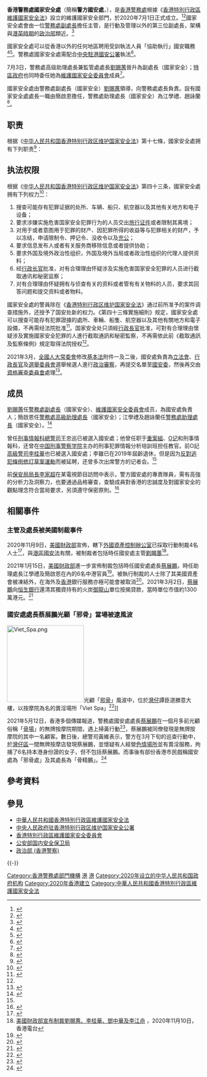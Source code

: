 {{Infobox law enforcement agency
|unit_name= 國家安全處
|caption= 香港警務處標誌
|country= {{HK}}
|type=[[政治警察|政治警察]] 
|branch= 
|dates= 2020年7月1日
|governingbody   = [[香港特別行政區維護國家安全委員會|維護國家安全委員會]]
|parentagency    = 
|specialization= 
|command_structure= 
|size= 
|garrison= 
|ceremonial_chief=
|nickname= 
|motto= 
|colors= 
|march=
|mascot=
|battles= 
|overviewbody    = 
|anniversaries= 
|decorations=
|identification_symbol=
|identification_symbol_label=
|minister1name   = [[劉賜蕙|劉賜蕙]]
|minister1pfo    = [[警務處副處長|警務處副處長]]<br>（國家安全）
|chief1name      = 簡啟恩
|chief1position  = 處長
|chief2name      = 趙詠蘭、江學禮
|chief2position  = 助理處長
|constitution1   = [[中華人民共和國香港特別行政區維護國家安全法|香港特別行政區維護國家安全法]]
|agencyname=香港警務處|logo=<!-- 注释出：|image= Hong Kong Police Force.svg -->|}}
'''香港警務處國家安全處'''（簡稱'''警方國安處'''，{{lang-en|'''National Security Department of the Hong Kong Police Force'''}}），是[[香港警務處|香港警務處]]根據《[[中華人民共和國香港特別行政區維護國家安全法|香港特別行政區維護國家安全法]]》設立的維護國家安全部門，於2020年7月1日正式成立。<ref>{{Cite web |url = https://www.info.gov.hk/gia/general/202006/30/P2020063000961.htm |title = 《中華人民共和國香港特別行政區維護國家安全法》刊憲並即時生效 |agency = 香港特別行政區政府 |date = 2020-06-30 |language = zh-hk |accessdate = 2020-07-01 |archive-date = 2020-06-30 |archive-url = https://web.archive.org/web/20200630151749/https://www.info.gov.hk/gia/general/202006/30/P2020063000961.htm |dead-url = yes }}</ref><ref>{{Cite web |url = https://news.rthk.hk/rthk/ch/component/k2/1535072-20200701.htm |title = 警方設國家安全處處理港區國安執法　訴訟可不設陪審團 |agency = 香港電台 |date = 2020-07-01 |language = zh-hk |accessdate = 2020-07-01 |archive-date = 2020-07-01 |archive-url = https://web.archive.org/web/20200701070032/https://news.rthk.hk/rthk/ch/component/k2/1535072-20200701.htm |dead-url = no }}</ref>國家安全處會由一位[[警務處副處長|警務處副處長]]擔任主管，是行動及管理以外的第三位副處長，架構與[[英屬香港|港英時期]]的[[政治部_(香港警察)|政治部]]類近。<ref>{{Cite web |url = https://news.now.com/home/local/player?newsId=396365 |title = 警務處已設國家安全處作國安法執法部門 |agency = Now 新聞 |date = 2020-07-01 |language = zh-hk |accessdate = 2020-07-01 |archive-date = 2021-02-25 |archive-url = https://web.archive.org/web/20210225024159/https://news.now.com/home/local/player?newsId=396365 |dead-url = no }}</ref>

國家安全處可以從香港以外的任何地區聘用受訓執法人員「協助執行」國安職務<ref name=":4">{{Cite news|title=香港《國安法》細節夜間出爐：重點條款和國際反應|url=https://www.bbc.com/zhongwen/trad/world-53237511|newspaper=BBC 中文|date=2020-06-30|accessdate=2020-06-30|language=zh-hk|archive-date=2020-07-01|archive-url=https://web.archive.org/web/20200701011043/https://www.bbc.com/zhongwen/simp/world-53237511|dead-url=no}}</ref><ref name=":9">{{Cite news|title=BBC詳盡梳理香港《國安法》的五大、爭議|url=https://www.bbc.com/zhongwen/trad/chinese-news-53250603|newspaper=BBC 中文|date=2020-07-01|accessdate=2020-07-02|language=zh-hk|archive-date=2020-07-03|archive-url=https://web.archive.org/web/20200703110404/https://www.bbc.com/zhongwen/simp/chinese-news-53250603|dead-url=no}}</ref>。警務處國家安全處需配合[[中央人民政府驻香港特别行政区维护国家安全公署|中央駐港國安公署]]執法<ref name=":52">{{Cite web|title=（受权发布）中华人民共和国香港特别行政区维护国家安全法-新华网|url=http://www.xinhuanet.com/gangao/2020-06/30/c_1126179649.htm|accessdate=2020-06-30|work=www.xinhuanet.com|archive-date=2020-06-30|archive-url=https://web.archive.org/web/20200630155728/http://www.xinhuanet.com/gangao/2020-06/30/c_1126179649.htm|dead-url=no}}</ref>。

7月3日，警務處高级助理處長兼監管處處長[[劉賜蕙|劉賜蕙]]晉升為副處長（國家安全）；[[香港特別行政區政府|特區政府]]也同時委任她為[[香港特別行政區維護國家安全委員會|維護國家安全委員會]]成員<ref>{{cite news |author1=鄭秋玲 |title=國安法｜消息：警隊劉賜蕙升副處長掌國安部門　蔡展鵬任副手 |url=https://www.hk01.com/社會新聞/491966/國安法-消息-警隊劉賜蕙升副處長掌國安部門-蔡展鵬任副手 |accessdate=2020-07-01 |agency=香港01 |date=2020-06-29 |archive-date=2020-06-30 |archive-url=https://web.archive.org/web/20200630195218/https://www.hk01.com/%E7%A4%BE%E6%9C%83%E6%96%B0%E8%81%9E/491966/%E5%9C%8B%E5%AE%89%E6%B3%95-%E6%B6%88%E6%81%AF-%E8%AD%A6%E9%9A%8A%E5%8A%89%E8%B3%9C%E8%95%99%E5%8D%87%E5%89%AF%E8%99%95%E9%95%B7%E6%8E%8C%E5%9C%8B%E5%AE%89%E9%83%A8%E9%96%80-%E8%94%A1%E5%B1%95%E9%B5%AC%E4%BB%BB%E5%89%AF%E6%89%8B |dead-url=no }}</ref>。

國家安全處由警務處副處長（國家安全）[[劉賜蕙|劉賜蕙]]領導，向警務處處長負責。設有國家安全處處長一職由簡啟恩擔任，警務處助理處長（國家安全）為江學禮、趙詠蘭<ref>{{cite news |title=警務處助理處長簡啟恩調任國家安全處 |url=https://news.now.com/home/local/player?newsId=404427 |accessdate=2020-11-08 |work=Now新聞 |date=2020-09-05 |archive-date=2021-02-25 |archive-url=https://web.archive.org/web/20210225021053/https://news.now.com/home/local/player?newsId=404427 |dead-url=no }}</ref>。

== 职责 ==
根据《[[中華人民共和國香港特別行政區維護國家安全法|中华人民共和国香港特别行政区维护国家安全法]]》第十七條，國家安全處拥有下列职责<ref name=":5">{{Cite web|title=（受权发布）中华人民共和国香港特别行政区维护国家安全法-新华网|url=http://www.xinhuanet.com/gangao/2020-06/30/c_1126179649.htm|accessdate=2020-06-30|work=www.xinhuanet.com|archive-date=2020-06-30|archive-url=https://web.archive.org/web/20200630155728/http://www.xinhuanet.com/gangao/2020-06/30/c_1126179649.htm|dead-url=no}}</ref>：
{{columns-list|2|
# 收集分析涉及国家安全的情报信息；
# 部署、协调、推进维护国家安全的措施和行动；
# 调查危害国家安全犯罪案件；
# 进行反干预调查和开展国家安全审查；
# 承办香港特别行政区维护国家安全委员会交办的维护国家安全工作；
# 执行本法所需的其他职责。
}}

== 执法权限 ==
根据《[[中華人民共和國香港特別行政區維護國家安全法|中华人民共和国香港特别行政区维护国家安全法]]》第四十三条，國家安全處拥有下列权力<ref name=":5">{{Cite web|title=（受权发布）中华人民共和国香港特别行政区维护国家安全法-新华网|url=http://www.xinhuanet.com/gangao/2020-06/30/c_1126179649.htm|accessdate=2020-06-30|work=www.xinhuanet.com|archive-date=2020-06-30|archive-url=https://web.archive.org/web/20200630155728/http://www.xinhuanet.com/gangao/2020-06/30/c_1126179649.htm|dead-url=no}}</ref>：

# 搜查可能存有犯罪证据的处所、车辆、船只、航空器以及其他有关地方和电子设备；
# 要求涉嫌实施危害国家安全犯罪行为的人员交出[[旅行证件|旅行证件]]或者限制其离境；
# 对用于或者意图用于犯罪的财产、因犯罪所得的收益等与犯罪相关的财产，予以冻结，申请限制令、押记令、没收令以及[[充公|充公]]；
# 要求信息发布人或者有关服务商移除信息或者提供协助；
# 要求外国及境外政治性组织，外国及境外当局或者政治性组织的代理人提供资料；
# 经[[香港特別行政區行政長官|行政长官]]批准，对有合理理由怀疑涉及实施危害国家安全犯罪的人员进行截取通讯和秘密监察；
# 对有合理理由怀疑拥有与侦查有关的资料或者管有有关物料的人员，要求其回答问题和提交资料或者物料。

國家安全處的警員除在《[[中華人民共和國香港特別行政區維護國家安全法|香港特别行政区维护国家安全法]]》通过前所准予的案件调查措施外，还授予了国安处新的权力。《第四十三條實施細則》规定，國家安全處可以搜查可能存有犯罪證據的處所、車輛、船隻、航空器以及其他有關地方和電子設備，不再需经法院批准<ref name=":7">{{Cite web|title=港版國安法｜比對03年23條草案 顛覆罪、分裂國家罪「大加辣」|url=https://www.hk01.com/政情/492825/港版國安法-比對03年23條草案-顛覆罪-分裂國家罪-大加辣|accessdate=2020-07-02|date=2020-07-02|last=吳倬安|work=香港01|language=zh-HK|archive-date=2020-07-03|archive-url=https://web.archive.org/web/20200703044444/https://www.hk01.com/%E6%94%BF%E6%83%85/492825/%E6%B8%AF%E7%89%88%E5%9C%8B%E5%AE%89%E6%B3%95-%E6%AF%94%E5%B0%8D03%E5%B9%B423%E6%A2%9D%E8%8D%89%E6%A1%88-%E9%A1%9B%E8%A6%86%E7%BD%AA-%E5%88%86%E8%A3%82%E5%9C%8B%E5%AE%B6%E7%BD%AA-%E5%A4%A7%E5%8A%A0%E8%BE%A3|dead-url=no}}</ref>。国家安全处只須經[[香港特別行政區行政長官|行政長官]]批准，可對有合理理由懷疑涉及實施國家安全犯罪的人進行截取通訊和秘密監察，不再需依此前《截取通訊及監察條例》規定取得法院授权<ref name=":7" />。

2021年3月，[[全国人民代表大会常务委员会|全國人大常委會]]修改[[中華人民共和國香港特別行政區基本法|基本法]]附件一及二後，國安處負責為[[香港立法會|立法會]]、[[香港特別行政區行政長官|行政長官]]及[[選舉委員會_(香港)|選舉委員會]]選舉候選人進行[[政治侦察|政治審察]]，再提交名單至[[香港特別行政區維護國家安全委員會|國安委]]，然後再交由[[香港特別行政區候選人資格審查委員會|資格審查委員會]]處理<ref>{{Cite web|title=立法會候選人資格審查　譚耀宗：先由警方國安處審核 |url=https://news.rthk.hk/rthk/ch/component/k2/1583352-20210330.htm|accessdate=2021-03-30|date=2021-03-30|work=香港電台|language=zh-HK}}</ref>。

== 成员 ==
[[劉賜蕙|劉賜蕙]]任[[警務處副處長|警務處副處長]]（國家安全）、[[香港特別行政區維護國家安全委員會|維護國家安全委員會]]成员，為國安處負責人；簡啟恩任[[警務處高級助理處長|警務處高級助理處長]]（國家安全）；江學禮及趙詠蘭任[[警務處助理處長|警務處助理處長]]（國家安全）。<ref name=":0">{{Cite web|title=O記 CIB 飛虎隊強強聯手 警隊國安處就位|url=https://mp.weixin.qq.com/s?__biz=MjM5OTM2NTcwMA==&mid=2653646566&idx=2&sn=10d4a98607f3c67af682595b0c636be0&chksm=bce353cd8b94dadbe72e1c08f4108bc4f4e7bca46f477cd9278ec5371d19fa330ad6b3e9cf8f&mpshare=1&scene=1&srcid=0705iOjVUfMMaFpmPoTIPXo0&sharer_sharetime=1593918066124&sharer_shareid=7ecb7d17ba77e5846c1ed39a4df07b77#rd|accessdate=2020-07-04|author=|date=2020-07-04|format=|publisher=[[香港文汇报|香港文汇报]]|language=|archive-date=2020-07-07|archive-url=https://web.archive.org/web/20200707065040/https://mp.weixin.qq.com/s?__biz=MjM5OTM2NTcwMA==&mid=2653646566&idx=2&sn=10d4a98607f3c67af682595b0c636be0&chksm=bce353cd8b94dadbe72e1c08f4108bc4f4e7bca46f477cd9278ec5371d19fa330ad6b3e9cf8f&mpshare=1&scene=1&srcid=0705iOjVUfMMaFpmPoTIPXo0&sharer_sharetime=1593918066124&sharer_shareid=7ecb7d17ba77e5846c1ed39a4df07b77#rd|dead-url=no}}</ref>

曾任[[刑事情報科|刑事情報科]][[總警司|總警司]]王忠巡已被選入國安處；他曾任职于[[重案組_(香港)|重案組]]、[[有組織罪案及三合會調查科|O记]]和刑事情報科，还曾在[[中国刑事警察学院|中国刑事警察学院]]主办的刑事犯罪情報分析培訓班担任教官。前O記[[高級警司|高級警司]][[李桂華|李桂華]]也已被選入國安處；李雖已在2019年屆齡退休，但是因为[[反對逃犯條例修訂草案運動|反對逃犯條例修訂草案運動]]而被延聘，还曾多次出席警方的记者会。<ref name=":0" />

前[[保安局局長|保安局局長]][[李家超|李家超]]在某電視節目訪問中表示，警方國安處的專責隊員，需有高強的分析力及洞察力，也要通過品格審查，查驗成員對香港的忠誠度及對國家安全的觀點理念符合當局要求，另須遵守保密原則。<ref>{{Cite web|title=李家超：執行國安法警員需接受品格審查 遵守保密原則|url=https://www.rfi.fr/tw/%E6%B8%AF%E6%BE%B3%E5%8F%B0/20200614-%E6%9D%8E%E5%AE%B6%E8%B6%85-%E5%9F%B7%E8%A1%8C%E5%9C%8B%E5%AE%89%E6%B3%95%E8%AD%A6%E5%93%A1%E9%9C%80%E6%8E%A5%E5%8F%97%E5%93%81%E6%A0%BC%E5%AF%A9%E6%9F%A5-%E9%81%B5%E5%AE%88%E4%BF%9D%E5%AF%86%E5%8E%9F%E5%89%87|accessdate=|date=2020-06-14|work=RFI - 法國國際廣播電台|language=zh-Hant|archive-date=2020-09-15|archive-url=https://web.archive.org/web/20200915175252/https://www.rfi.fr/tw/%E6%B8%AF%E6%BE%B3%E5%8F%B0/20200614-%E6%9D%8E%E5%AE%B6%E8%B6%85-%E5%9F%B7%E8%A1%8C%E5%9C%8B%E5%AE%89%E6%B3%95%E8%AD%A6%E5%93%A1%E9%9C%80%E6%8E%A5%E5%8F%97%E5%93%81%E6%A0%BC%E5%AF%A9%E6%9F%A5-%E9%81%B5%E5%AE%88%E4%BF%9D%E5%AF%86%E5%8E%9F%E5%89%87|dead-url=no}}</ref>

==相關事件==
===主管及處長被美國制裁事件===
{{main|第13936號行政命令}}
2020年11月9日，[[美國財政部|美國財政部]]宣佈，轄下[[外國資產控制辦公室|外國資產控制辦公室]]已採取行動制裁4名人士<ref name="treasury-2020-11-09">{{cite web |title=Syria Designations; Syria-related Designations; Hong Kong-related Designations |url=https://home.treasury.gov/policy-issues/financial-sanctions/recent-actions/20201109 |website=home.treasury.gov |publisher=U.S. Department of the Treasury |accessdate=2020-11-09 |archive-url=https://web.archive.org/web/20201109193753/https://home.treasury.gov/policy-issues/financial-sanctions/recent-actions/20201109 |archive-date=2020-11-09 |dead-url=no }}</ref>，與[[中華人民共和國香港特別行政區維護國家安全法|港區國安法]]有關，被制裁者包括時任國安處主管[[劉賜蕙|劉賜蕙]]<ref>[https://news.rthk.hk/rthk/ch/component/k2/1559166-20201110.htm 美國財政部宣布制裁劉賜蕙、李桂華、鄧中華及李江舟] {{Wayback|url=https://news.rthk.hk/rthk/ch/component/k2/1559166-20201110.htm |date=20201110131337 }}，2020年11月10日，香港電台</ref>。

2021年1月15日，[[美國財政部|美國財政部]]進一步宣佈制裁包括時任國安處處長[[蔡展鵬|蔡展鵬]]，時任助理處長江學禮及簡啟恩在內的6名中港官員<ref>{{Cite web|url=https://www.reuters.com/article/us-hongkong-security-usa-sanctions/us-set-to-announce-new-sanctions-on-six-individuals-linked-to-hong-kong-mass-arrests-sources-idUSKBN29K1RC|title=U.S. announces new sanctions on six linked to Hong Kong mass arrests|date=2021-01-15|access-date=2021-01-17|archive-date=2021-01-21|archive-url=https://web.archive.org/web/20210121230158/https://www.reuters.com/article/us-hongkong-security-usa-sanctions/us-set-to-announce-new-sanctions-on-six-individuals-linked-to-hong-kong-mass-arrests-sources-idUSKBN29K1RC|dead-url=no}}</ref>。被執行制裁的人士除了其美國資產會被凍結外，在海外及[[香港|香港]]銀行服務亦極可能會被取消<ref>{{cite news |author1=羅冠聰 |title=深度剖析美國制裁的後果、影響以及中共反制可能 |url=https://www.thestandnews.com/international/%E6%B7%B1%E5%BA%A6%E5%89%96%E6%9E%90%E7%BE%8E%E5%9C%8B%E5%88%B6%E8%A3%81%E7%9A%84%E5%BE%8C%E6%9E%9C-%E5%BD%B1%E9%9F%BF%E4%BB%A5%E5%8F%8A%E4%B8%AD%E5%85%B1%E5%8F%8D%E5%88%B6%E5%8F%AF%E8%83%BD/ |publisher=立場新聞 |date=2020-08-08 |accessdate=2021-01-17 |archive-date=2020-08-15 |archive-url=https://web.archive.org/web/20200815130040/https://www.thestandnews.com/international/%E6%B7%B1%E5%BA%A6%E5%89%96%E6%9E%90%E7%BE%8E%E5%9C%8B%E5%88%B6%E8%A3%81%E7%9A%84%E5%BE%8C%E6%9E%9C-%E5%BD%B1%E9%9F%BF%E4%BB%A5%E5%8F%8A%E4%B8%AD%E5%85%B1%E5%8F%8D%E5%88%B6%E5%8F%AF%E8%83%BD/ |dead-url=no }}</ref>。2021年3月2日，[[蔡展鵬|蔡展鵬]]向[[恒生銀行|恒生銀行]]還清其獨資持有的火炭[[御龍山|御龍山]]單位按揭貸款，當時單位市值約1300萬港元。<ref>{{Cite news|title=【美國裁制】警國安處長蔡展鵬還清御龍山單位按揭　人行黨委書記同日指港機構不執行制裁|url=https://www.thestandnews.com/politics/%E7%BE%8E%E5%9C%8B%E8%A3%81%E5%88%B6-%E8%AD%A6%E5%9C%8B%E5%AE%89%E8%99%95%E9%95%B7%E8%94%A1%E5%B1%95%E9%B5%AC%E9%82%84%E6%B8%85%E5%BE%A1%E9%BE%8D%E5%B1%B1%E5%96%AE%E4%BD%8D%E6%8C%89%E6%8F%AD-%E4%BA%BA%E8%A1%8C%E9%BB%A8%E5%A7%94%E6%9B%B8%E8%A8%98%E5%90%8C%E6%97%A5%E6%8C%87%E6%B8%AF%E6%A9%9F%E6%A7%8B%E4%B8%8D%E5%9F%B7%E8%A1%8C%E5%88%B6%E8%A3%81/|work=立場新聞|date=2021-03-08|accessdate=2021-05-20|archive-date=2021-03-18|archive-url=https://web.archive.org/web/20210318022812/https://www.thestandnews.com/politics/%E7%BE%8E%E5%9C%8B%E8%A3%81%E5%88%B6-%E8%AD%A6%E5%9C%8B%E5%AE%89%E8%99%95%E9%95%B7%E8%94%A1%E5%B1%95%E9%B5%AC%E9%82%84%E6%B8%85%E5%BE%A1%E9%BE%8D%E5%B1%B1%E5%96%AE%E4%BD%8D%E6%8C%89%E6%8F%AD-%E4%BA%BA%E8%A1%8C%E9%BB%A8%E5%A7%94%E6%9B%B8%E8%A8%98%E5%90%8C%E6%97%A5%E6%8C%87%E6%B8%AF%E6%A9%9F%E6%A7%8B%E4%B8%8D%E5%9F%B7%E8%A1%8C%E5%88%B6%E8%A3%81/|dead-url=no}}</ref>

===國安處處長蔡展鵬光顧「邪骨」當場被逮風波===
{{Further|蔡展鵬|香港警察牽涉嫖妓事件列表}}

[[File:Viet_Spa.png|200px]]光顧「[[邪骨|邪骨]]」風波中，位於[[灣仔|灣仔]]譚臣道勝意大樓，以按摩院為名的賣淫場所「Viet Spa」<ref name="案情無提及蔡展鵬">{{cite news |title=蔡展鵬涉光顧無牌按摩院　4人控管理經營賣淫場所准保釋　案情無提及蔡展鵬 |url = https://m.mingpao.com/ins/%E6%B8%AF%E8%81%9E/article/20210602/s00001/1622608404815/%E8%94%A1%E5%B1%95%E9%B5%AC%E6%B6%89%E5%85%89%E9%A1%A7%E7%84%A1%E7%89%8C%E6%8C%89%E6%91%A9%E9%99%A2-4%E4%BA%BA%E6%8E%A7%E7%AE%A1%E7%90%86%E7%B6%93%E7%87%9F%E8%B3%A3%E6%B7%AB%E5%A0%B4%E6%89%80%E5%87%86%E4%BF%9D%E9%87%8B-%E6%A1%88%E6%83%85%E7%84%A1%E6%8F%90%E5%8F%8A%E8%94%A1%E5%B1%95%E9%B5%AC |access-date=2021-06-16 |newspaper = 明報 |date=2021-06-02 |archive-url = https://archive.today/20210616124414/https://m.mingpao.com/ins/%E6%B8%AF%E8%81%9E/article/20210602/s00001/1622608404815/%E8%94%A1%E5%B1%95%E9%B5%AC%E6%B6%89%E5%85%89%E9%A1%A7%E7%84%A1%E7%89%8C%E6%8C%89%E6%91%A9%E9%99%A2-4%E4%BA%BA%E6%8E%A7%E7%AE%A1%E7%90%86%E7%B6%93%E7%87%9F%E8%B3%A3%E6%B7%AB%E5%A0%B4%E6%89%80%E5%87%86%E4%BF%9D%E9%87%8B-%E6%A1%88%E6%83%85%E7%84%A1%E6%8F%90%E5%8F%8A%E8%94%A1%E5%B1%95%E9%B5%AC |archive-date=2021-06-16 |deadurl=no }}</ref>]]

2021年5月12日，香港多個傳媒報道，警務處國安處處長[[蔡展鵬|蔡展鵬]]在一個月多前光顧俗稱「[[香港賣淫業|骨場]]」的無牌按摩院期間，遇上掃黃行動<ref name="香港國安處長涉黃">{{cite news |title=香港國安處長涉黃 大律師：O記「查自己人」難釋疑 |url=https://udn.com/news/story/7331/5454177 |newspaper=聯合報 |date=2021-05-13 |accessdate=2021-05-20 |archive-date=2021-05-14 |archive-url=https://web.archive.org/web/20210514105039/https://udn.com/news/story/7331/5454177 |dead-url=no }}</ref>，蔡展鵬被同僚發現是無牌按摩院的其中一名顧客。數日後，總警司黃維表示，警方在3月下旬的巡查行動中，於[[灣仔區|灣仔區]]一間無牌按摩店發現蔡展鵬，並懷疑有人經營[[香港性產業|色情場所]]並有賣淫服務，拘捕了6名持本港身份證的女子，但不包括蔡展鵬。而事後有部份香港市民戲稱國安處為「邪骨處」及其處長為「骨精鵬」。<ref>{{cite web |url = https://news.rthk.hk/rthk/ch/component/k2/1591539-20210518.htm |title=警方完成初步調查　看不到蔡展鵬涉及不道德及違規行為 |access-date=2021-05-20 |archive-date=2021-05-18 |archive-url = https://web.archive.org/web/20210518131919/https://news.rthk.hk/rthk/ch/component/k2/1591539-20210518.htm |dead-url=no }}</ref>

==參考資料==
{{Reflist}}

==參見==
{{Portal|中华人民共和国|香港|警察与执法|国际关系}}
*[[中華人民共和國香港特別行政區維護國家安全法|中華人民共和國香港特別行政區維護國家安全法]]
*[[中央人民政府驻香港特别行政区维护国家安全公署|中央人民政府驻香港特别行政区维护国家安全公署]]
*[[香港特別行政區維護國家安全委員會|香港特別行政區維護國家安全委員會]]
*[[公安部国内安全保卫局|公安部国内安全保卫局]]
*[[政治部_(香港警察)|政治部 (香港警察)]]

{{-}}
{{HKPF architecture}}
{{National Intelligence Agencies}}

[[Category:香港警務處部門機構|Category:香港警務處部門機構]]
[[Category:秘密警察|港]]
[[Category:中华人民共和国省级国家安全机关|港]]
[[Category:2020年设立的中华人民共和国政府机构|Category:2020年设立的中华人民共和国政府机构]]
[[Category:2020年香港建立|Category:2020年香港建立]]
[[Category:中華人民共和國香港特別行政區維護國家安全法|Category:中華人民共和國香港特別行政區維護國家安全法]]